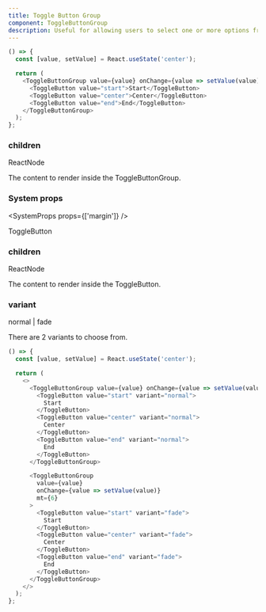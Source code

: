 ```yaml
---
title: Toggle Button Group
component: ToggleButtonGroup
description: Useful for allowing users to select one or more options from a set.
---
```


```js live removeFragment
() => {
  const [value, setValue] = React.useState('center');

  return (
    <ToggleButtonGroup value={value} onChange={value => setValue(value)}>
      <ToggleButton value="start">Start</ToggleButton>
      <ToggleButton value="center">Center</ToggleButton>
      <ToggleButton value="end">End</ToggleButton>
    </ToggleButtonGroup>
  );
};
```

### children

<Prop>ReactNode</Prop>

The content to render inside the ToggleButtonGroup.

### System props

<SystemProps props={['margin']} />

<Heading as="h2" size={4} fontWeight={500} mb={2} mt={6} lineHeight={3}>
  ToggleButton
</Heading>

### children

<Prop>ReactNode</Prop>

The content to render inside the ToggleButton.

### variant

<Prop isOptional default="normal">
  normal | fade
</Prop>

There are 2 variants to choose from.

```js live removeFragment
() => {
  const [value, setValue] = React.useState('center');

  return (
    <>
      <ToggleButtonGroup value={value} onChange={value => setValue(value)}>
        <ToggleButton value="start" variant="normal">
          Start
        </ToggleButton>
        <ToggleButton value="center" variant="normal">
          Center
        </ToggleButton>
        <ToggleButton value="end" variant="normal">
          End
        </ToggleButton>
      </ToggleButtonGroup>

      <ToggleButtonGroup
        value={value}
        onChange={value => setValue(value)}
        mt={6}
      >
        <ToggleButton value="start" variant="fade">
          Start
        </ToggleButton>
        <ToggleButton value="center" variant="fade">
          Center
        </ToggleButton>
        <ToggleButton value="end" variant="fade">
          End
        </ToggleButton>
      </ToggleButtonGroup>
    </>
  );
};
```

